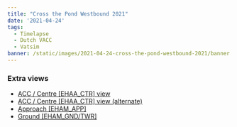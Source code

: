 ```yaml
---
title: "Cross the Pond Westbound 2021"
date: '2021-04-24'
tags:
  - Timelapse
  - Dutch VACC
  - Vatsim
banner: /static/images/2021-04-24-cross-the-pond-westbound-2021/banner.jpg
---
```


<Youtube src="https://www.youtube-nocookie.com/embed/1EpMAdyNs3E" />

### Extra views
- [ACC / Centre [EHAA_CTR] view](https://youtu.be/pFzRM5FyRTw)
- [ACC / Centre [EHAA_CTR] view (alternate)](https://youtu.be/wlueqpLmhuI)
- [Approach [EHAM_APP]](https://youtu.be/77Gejsqcinc)
- [Ground [EHAM_GND/TWR]](https://youtu.be/0JCJt8yDghE)